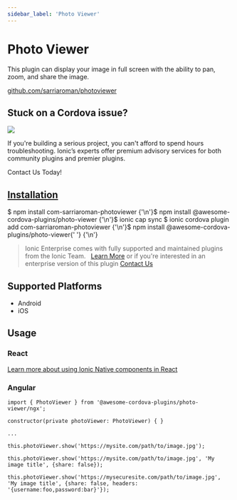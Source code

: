 ```yaml
---
sidebar_label: 'Photo Viewer'
---
```



# Photo Viewer

This plugin can display your image in full screen with the ability to pan, zoom, and share the image.

<p>
  <a href="https://github.com/sarriaroman/photoviewer" target="_blank" rel="noopener" className="git-link">github.com/sarriaroman/photoviewer</a>
</p>

<h2>Stuck on a Cordova issue?</h2>
<DocsCard
  className="cordova-ee-card"
  header="Don't waste precious time on plugin issues."
  href="https://ionicframework.com/sales?product_of_interest=Ionic%20Native"
>
  <div>
    <img src="/docs/icons/native-cordova-bot.png" className="cordova-ee-img" />
    <p>If you're building a serious project, you can't afford to spend hours troubleshooting. Ionic’s experts offer premium advisory services for both community plugins and premier plugins.</p>
    <DocsButton className="native-ee-detail">Contact Us Today!</DocsButton>
  </div>
</DocsCard>

<h2 id="installation">
  <a href="#installation">Installation</a>
</h2>
<Tabs
  groupId="runtime"
  defaultValue="Capacitor"
  values={[
    { value: 'Capacitor', label: 'Capacitor' },
    { value: 'Cordova', label: 'Cordova' },
    { value: 'Enterprise', label: 'Enterprise' },
  ]}
>
  <TabItem value="Capacitor">
    <CodeBlock className="language-shell">
      $ npm install com-sarriaroman-photoviewer {'\n'}$ npm install @awesome-cordova-plugins/photo-viewer {'\n'}$ ionic
      cap sync
    </CodeBlock>
  </TabItem>
  <TabItem value="Cordova">
    <CodeBlock className="language-shell">
      $ ionic cordova plugin add com-sarriaroman-photoviewer {'\n'}$ npm install @awesome-cordova-plugins/photo-viewer{' '}
      {'\n'}
    </CodeBlock>
  </TabItem>
  <TabItem value="Enterprise">
    <blockquote>
      Ionic Enterprise comes with fully supported and maintained plugins from the Ionic Team. &nbsp;
      <a className="btn" href="https://ionic.io/docs/premier-plugins">Learn More</a> or if you're interested in an enterprise version of this plugin <a className="btn" href="https://ionicframework.com/sales?product_of_interest=Ionic%20Enterprise%20Engine">Contact Us</a>
    </blockquote>
  </TabItem>
</Tabs>

## Supported Platforms

- Android
- iOS

## Usage

### React

[Learn more about using Ionic Native components in React](../native-community.mdx#react)

### Angular

```tsx
import { PhotoViewer } from '@awesome-cordova-plugins/photo-viewer/ngx';

constructor(private photoViewer: PhotoViewer) { }

...

this.photoViewer.show('https://mysite.com/path/to/image.jpg');

this.photoViewer.show('https://mysite.com/path/to/image.jpg', 'My image title', {share: false});

this.photoViewer.show('https://mysecuresite.com/path/to/image.jpg', 'My image title', {share: false, headers: '{username:foo,password:bar}'});
```
